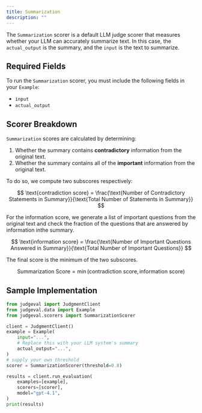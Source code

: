 ```yaml
---
title: Summarization
description: ""
---
```


The `Summarization` scorer is a default LLM judge scorer that measures whether your LLM can accurately summarize text. 
In this case, the `actual_output` is the summary, and the `input` is the text to summarize.

## Required Fields

To run the `Summarization` scorer, you must include the following fields in your `Example`:
- `input`
- `actual_output`

## Scorer Breakdown

`Summarization` scores are calculated by determining:
1. Whether the summary contains **contradictory** information from the original text.
2. Whether the summary contains all of the **important** information from the original text.

To do so, we compute two subscores respectively:

$$
\text{contradiction score} = \frac{\text{Number of Contradictory Statements in Summary}}{\text{Total Number of Statements in Summary}}
$$


For the information score, we generate a list of important questions from the original text and check the fraction of the questions that are answered by information inthe summary.

$$
\text{information score} = \frac{\text{Number of Important Questions Answered in Summary}}{\text{Total Number of Important Questions}}
$$

The final score is the minimum of the two subscores.

$$
\text{Summarization Score} = \min(\text{contradiction score}, \text{information score})
$$

## Sample Implementation

```python summarization.py
from judgeval import JudgmentClient
from judgeval.data import Example
from judgeval.scorers import SummarizationScorer

client = JudgmentClient()
example = Example(
    input="...",
    # Replace this with your LLM system's summary
    actual_output="...",
)
# supply your own threshold
scorer = SummarizationScorer(threshold=0.8)

results = client.run_evaluation(
    examples=[example],
    scorers=[scorer],
    model="gpt-4.1",
)
print(results)
```
